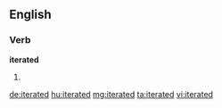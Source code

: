 ==English==

===Verb===
'''iterated'''

# {{past of|iterate}}

[[de:iterated]]
[[hu:iterated]]
[[mg:iterated]]
[[ta:iterated]]
[[vi:iterated]]
